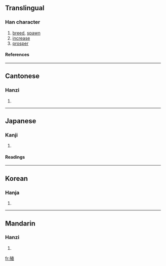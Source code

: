 ==Translingual==
===Han character===
{{Han char|rn=78|rad=歹|as=08|sn=12|four=1421<sub>6</sub>|canj=一弓十月一 (MNJBM)}}
# [[breed]], [[spawn]]
# [[increase]]
# [[prosper]]
====References====
{{Han ref|kx=0581.330|dkj=16502|dj=0974.020|hdz=21388.100|uh=6B96|ud=27542|bh=B4DE|bd=46302}}

----
==Cantonese==
===Hanzi===
{{yue-hanzi|jyut=|y=jik6}}
# {{defn|Cantonese}}

----
==Japanese==
===Kanji===
{{ja-kanji|grade=|rs=歹08}}
# {{defn|Japanese}} 
====Readings====
{{ja-readings|on=[[しょく]] (shoku)|kun=[[ふえる]] (fueru), [[うえる]] (ueru), [[ふやす]] (fuyasu)}}

----
==Korean==
===Hanja===
{{ko-hanja|hangeul=식|eumhun=|rv=sik|mr=sik|y=sik}}
# {{defn|Korean}}

----
==Mandarin==
===Hanzi===
{{cmn-hanzi|pin=[[zhí]] (zhi2)|wg=chih<sup>2</sup>}}
# {{defn|Mandarin}}

[[fr:殖]]
